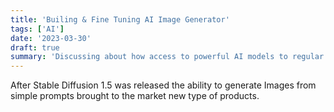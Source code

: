 ```yaml
---
title: 'Builing & Fine Tuning AI Image Generator'
tags: ['AI']
date: '2023-03-30'
draft: true
summary: 'Discussing about how access to powerful AI models to regular developers is opening up new doors for usage of AI use cases'
---
```


After Stable Diffusion 1.5 was released the ability to generate Images from simple prompts brought to the market new type of products.

